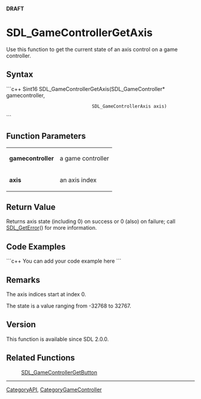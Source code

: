 <!-- pragma section-numbers off -->
<!-- pragma camelcase off -->
'''DRAFT'''


<!-- #*^*^*^*^*See http://wiki.libsdl.org/moin.cgi/SGFunctions for details on editing this page*^*^*^*^* -->


= SDL_GameControllerGetAxis =
Use this function to get the current state of an axis control on a game controller.




== Syntax ==
```c++
Sint16 SDL_GameControllerGetAxis(SDL_GameController*    gamecontroller,
                                 SDL_GameControllerAxis axis)
```


== Function Parameters ==
{|
|'''gamecontroller'''
|a game controller
|-
|'''axis'''
|an axis index
|}


== Return Value ==
Returns axis state (including 0) on success or 0 (also) on failure; call [[SDL_GetError]]() for more information.


== Code Examples ==
```c++
You can add your code example here
```

<!-- #Leave this section as-is unless you have a code example to put in.  In that case, replace You can add your code example here with your code example following the Style Guide instructions.  Leave the rest of the markup alone and delete this comment. -->


== Remarks ==
The axis indices start at index 0.

The state is a value ranging from -32768 to 32767.

== Version ==
This function is available since SDL 2.0.0.

== Related Functions ==
:[[SDL_GameControllerGetButton]]

----
[[CategoryAPI]], [[CategoryGameController]]
<!-- #See the Style Guide for instructions on editing the footer. -->
